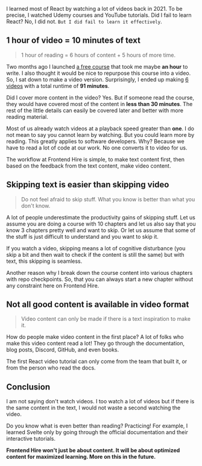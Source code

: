I learned most of React by watching a lot of videos back in 2021. To be precise, I watched Udemy courses and YouTube tutorials. Did I fail to learn React? No, I did not. `But I did fail to learn it effectively`.

## 1 hour of video = 10 minutes of text

> 1 hour of reading = 6 hours of content + 5 hours of more time.

Two months ago I launched [a free course](https://www.frontendhire.com/courses/todo-app-react/overview) that took me maybe **an hour** to write. I also thought it would be nice to repurpose this course into a video. So, I sat down to make a video version. Surprisingly, I ended up making [6 videos](https://youtube.com/playlist?list=PLGQzf3dS9UqM7dLaYF6OMyGGqPG9lWDXy&feature=shared) with a total runtime of **91 minutes**.

Did I cover more content in the video? Yes. But if someone read the course, they would have covered most of the content in **less than 30 minutes**. The rest of the little details can easily be covered later and better with more reading material.

Most of us already watch videos at a playback speed greater than **one**. I do not mean to say you cannot learn by watching. But you could learn more by reading. This greatly applies to software developers. Why? Because we have to read a lot of code at our work. No one converts it to video for us.

The workflow at Frontend Hire is simple, to make text content first, then based on the feedback from the text content, make video content.

## Skipping text is easier than skipping video

> Do not feel afraid to skip stuff. What you know is better than what you don't know.

A lot of people underestimate the productivity gains of skipping stuff. Let us assume you are doing a course with 10 chapters and let us also say that you know 3 chapters pretty well and want to skip. Or let us assume that some of the stuff is just difficult to understand and you want to skip it.

If you watch a video, skipping means a lot of cognitive disturbance (you skip a bit and then wait to check if the content is still the same) but with text, this skipping is seamless. 

Another reason why I break down the course content into various chapters with repo checkpoints. So, that you can always start a new chapter without any constraint here on Frontend Hire.

## Not all good content is available in video format

> Video content can only be made if there is a text inspiration to make it.

How do people make video content in the first place? A lot of folks who make this video content read a lot! They go through the documentation, blog posts, Discord, GitHub, and even books. 

The first React video tutorial can only come from the team that built it, or from the person who read the docs.

## Conclusion

I am not saying don't watch videos. I too watch a lot of videos but if there is the same content in the text, I would not waste a second watching the video. 

Do you know what is even better than reading? Practicing! For example, I learned Svelte only by going through the official documentation and their interactive tutorials.

**Frontend Hire won't just be about content. It will be about optimized content for maximized learning. More on this in the future.**